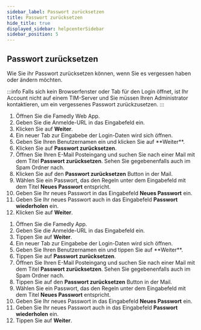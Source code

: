 ```yaml
---
sidebar_label: Passwort zurücksetzen
title: Passwort zurücksetzen
hide_title: true
displayed_sidebar: helpcenterSidebar
sidebar_position: 5
---
```



<div class="hero hero--primary">
  <div class="container">
    <h2 class="hero__title">Passwort zurücksetzen</h2>
    <p class="hero__subtitle">Wie Sie ihr Passwort zurücksetzen können, wenn Sie es vergessen haben oder ändern möchten.</p>
  </div>
</div>

:::info
Falls sich kein Browserfenster oder Tab für den Login öffnet, ist Ihr Account nicht auf einem TIM-Server und Sie müssen Ihren Administrator kontaktieren, um ein vergessenes Passwort zurückzusetzen.
:::

<Tabs>
  <TabItem value="desktop" label="Desktop">
  <ol>
    <li>Öffnen Sie die Famedly Web App.</li>
    <li>Geben Sie die Anmelde-URL in das Eingabefeld ein.</li>
    <li>Klicken Sie auf <b>Weiter</b>.</li>
    <li>Ein neuer Tab zur Eingabebe der Login-Daten wird sich öffnen.</li>
    <li>Geben Sie Ihren Benutzernamen ein und klicken Sie auf **Weiter**.</li>
    <li>Klicken Sie auf <b>Passwort zurücksetzen</b>.</li>
    <li>Öffnen Sie Ihren E-Mail Posteingang und suchen Sie nach einer Mail mit dem Titel <b>Passwort zurücksetzen</b>. Sehen Sie gegebenenfalls auch im Spam Ordner nach.</li>
    <li>Klicken Sie auf den <b>Passwort zurücksetzen</b> Button in der Mail.</li>
    <li>Wählen Sie ein Passwort, das den Regeln unter dem Eingabefeld mit dem Titel <b>Neues Passwort</b> entspricht.</li>
    <li>Geben Sie Ihr neues Passwort in das Eingabefeld <b>Neues Passwort</b> ein.</li>
    <li>Geben Sie Ihr neues Passwort auch in das Eingabefeld <b>Passwort wiederholen</b> ein.</li>
    <li>Klicken Sie auf <b>Weiter</b>.</li>
  </ol>
  </TabItem>
  <TabItem value="mobile" label="Mobil">
  <ol>
    <li>Öffnen Sie die Famedly App.</li>
    <li>Geben Sie die Anmelde-URL in das Eingabefeld ein.</li>
    <li>Tippen Sie auf <b>Weiter</b>.</li>
    <li>Ein neuer Tab zur Eingabebe der Login-Daten wird sich öffnen.</li>
    <li>Geben Sie Ihren Benutzernamen ein und tippen Sie auf **Weiter**.</li>
    <li>Tippen Sie auf <b>Passwort zurücksetzen</b>.</li>
    <li>Öffnen Sie Ihren E-Mail Posteingang und suchen Sie nach einer Mail mit dem Titel <b>Passwort zurücksetzen</b>. Sehen Sie gegebenenfalls auch im Spam Ordner nach.</li>
    <li>Tippen Sie auf den <b>Passwort zurücksetzen</b> Button in der Mail.</li>
    <li>Wählen Sie ein Passwort, das den Regeln unter dem Eingabefeld mit dem Titel <b>Neues Passwort</b> entspricht.</li>
    <li>Geben Sie Ihr neues Passwort in das Eingabefeld <b>Neues Passwort</b> ein.</li>
    <li>Geben Sie Ihr neues Passwort auch in das Eingabefeld <b>Passwort wiederholen</b> ein.</li>
    <li>Tippen Sie auf <b>Weiter</b>.</li>
  </ol>
  </TabItem>
</Tabs>
